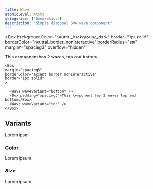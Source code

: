 ```yaml
---
title: Wave
atomicLevel: Atoms
categories: ["Decorative"]
description: "Simple diagonal SVG wave component"
---
```



<Box
  backgroundColor="neutral_background_dark"
  border="1px solid"
  borderColor="neutral_border_nonInteractive"
  borderRadius="sm"
  marginY="spacing3"
  overflow="hidden"
>

<Wave waveVariant="top" color="neutral_background" />
<Typography fontSize="h5" marginY="spacing6" textAlign="center">
  This component has 2 waves, top and bottom
</Typography>

  <Wave waveVariant="bottom"  color="neutral_background" />
</Box>

```
<Box
margin="spacing3"
borderColor="accent_border_nonInteractive"
border="1px solid"
>

  <Wave waveVariant="bottom" />
  <Box padding="spacing3">This component has 2 waves top and bottom</Box>
  <Wave waveVariant="top" />
</Box>
```

## Variants

Lorem ipsm

### Color

Lorem ipsum

### Size

Lorem ipsum
